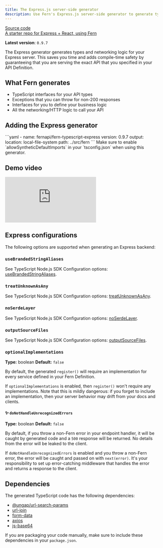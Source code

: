 ```yaml
---
title: The Express.js server-side generator
description: Use Fern's Express.js server-side generator to generate types and networking logic for your back end.
---
```


[Source code](https://github.com/fern-api/fern/tree/main/generators/typescript/express)<br />
[A starter repo for Express + React, using Fern](https://github.com/fern-api/express-starter/)

**Latest version**: `0.9.7`

The Express generator generates types and networking logic for your Express server. This saves you time and adds compile-time safety by guaranteeing that you are serving the exact API that you specified in your API Definition.

## What Fern generates

- TypeScript interfaces for your API types
- Exceptions that you can throw for non-200 responses
- Interfaces for you to define your business logic
- All the networking/HTTP logic to call your API

## Adding the Express generator

<CodeBlock title='generators.yml'>
```yaml
- name: fernapi/fern-typescript-express
  version: 0.9.7
  output: 
    location: local-file-system
    path: ../src/fern
```
</CodeBlock>

<Callout intent='warn'>
  Make sure to enable `allowSyntheticDefaultImports` in your `tsconfig.json` when
  using this generator.
</Callout>

## Demo video

<div style={{ position: 'relative', paddingBottom: '62.5%', height: '0' }}>
  <iframe
    src='https://www.loom.com/embed/31f4243c4d824c54938bdc4840fbb8ba?sid=e5cc10a7-0328-4813-a877-cb3cbf61ef95'
    frameborder='0'
    webkitallowfullscreen
    mozallowfullscreen
    allowfullscreen
    style={{
      position: 'absolute',
      top: '0',
      left: '0',
      width: '100%',
      height: '100%'
    }}
  ></iframe>
</div>

## Express configurations

The following options are supported when generating an Express backend:

### `useBrandedStringAliases`

See TypeScript Node.js SDK Configuration options: [useBrandedStringAliases](/sdks/sdk-generators/typescript#usebrandedstringaliases).

### `treatUnknownAsAny`

See TypeScript Node.js SDK Configuration options: [treatUnknownAsAny](/sdks/sdk-generators/typescript#treatunknownasany).

### `noSerdeLayer`

See TypeScript Node.js SDK Configuration options: [noSerdeLayer](/sdks/sdk-generators/typescript#noserdelayer).

### `outputSourceFiles`

See TypeScript Node.js SDK Configuration options: [outputSourceFiles](/sdks/sdk-generators/typescript#outputsourcefiles).

### `optionalImplementations`

**Type:** boolean
**Default:** `false`

By default, the generated `register()` will require an implementation for every
service defined in your Fern Definition.

If `optionalImplementations` is enabled, then `register()` won't require any
implementations. Note that this is mildly dangerous: if you forget to include
an implementation, then your server behavior may drift from your docs and clients.

#### ✨ `doNotHandleUnrecognizedErrors`

**Type:** boolean
**Default:** `false`

By default, if you throw a non-Fern error in your endpoint handler, it will be caught by generated code and a `500` response will be returned. No details from the error will be leaked to the client.

If `doNotHandleUnrecognizedErrors` is enabled and you throw a non-Fern error, the error will be caught and passed on with `next(error)`. It's your responsibility to set up error-catching middleware that handles the error and returns a response to the client.

## Dependencies

The generated TypeScript code has the following dependencies:

- [@ungap/url-search-params](https://www.npmjs.com/package/@ungap/url-search-params)
- [url-join](https://www.npmjs.com/package/url-join)
- [form-data](https://www.npmjs.com/package/form-data)
- [axios](https://www.npmjs.com/package/axios)
- [js-base64](https://www.npmjs.com/package/js-base64)

If you are packaging your code manually, make sure to include these dependencies in your `package.json`.
